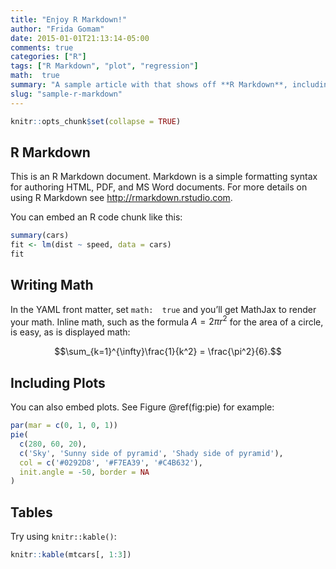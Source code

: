 ```yaml
---
title: "Enjoy R Markdown!"
author: "Frida Gomam"
date: 2015-01-01T21:13:14-05:00
comments: true
categories: ["R"]
tags: ["R Markdown", "plot", "regression"]
math:  true
summary: "A sample article with that shows off **R Markdown**, including displayed code like this:\n\n```\ncat('Hello, World')\n```\n\nDon't miss it!"
slug: "sample-r-markdown"
---
```


```r
knitr::opts_chunk$set(collapse = TRUE)
```

## R Markdown

This is an R Markdown document. Markdown is a simple formatting syntax for authoring HTML, PDF, and MS Word documents. For more details on using R Markdown see <http://rmarkdown.rstudio.com>.

You can embed an R code chunk like this:

```r
summary(cars)
fit <- lm(dist ~ speed, data = cars)
fit
```

## Writing Math

In the YAML front matter, set `math:  true` and you'll get MathJax to render your math.  Inline math, such as the formula $A=2\pi r^2$ for the area of a circle, is easy, as is displayed math:

$$\sum_{k=1}^{\infty}\frac{1}{k^2} = \frac{\pi^2}{6}.$$

## Including Plots

You can also embed plots. See Figure \@ref(fig:pie) for example:

```r
par(mar = c(0, 1, 0, 1))
pie(
  c(280, 60, 20),
  c('Sky', 'Sunny side of pyramid', 'Shady side of pyramid'),
  col = c('#0292D8', '#F7EA39', '#C4B632'),
  init.angle = -50, border = NA
)
```

## Tables

Try using `knitr::kable()`:

```r
knitr::kable(mtcars[, 1:3])
```

